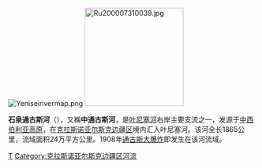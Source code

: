 [[File:Yeniseirivermap.png|thumb]]
[[File:Ru200007310039.jpg|200px]]

'''石泉通古斯河'''（{{lang|ru|Подкаменная Тунгуска}}），又稱'''中通古斯河'''，是[[叶尼塞河|叶尼塞河]]右岸主要支流之一，发源于[[中西伯利亚高原|中西伯利亚高原]]，在[[克拉斯诺亚尔斯克边疆区|克拉斯诺亚尔斯克边疆区]]境内汇入叶尼塞河。该河全长1865公里，流域面积24万平方公里。1908年[[通古斯大爆炸|通古斯大爆炸]]即发生在该河流域。

{{葉尼塞河}}

[[Category:伊尔库茨克州河流|T]]
[[Category:克拉斯诺亚尔斯克边疆区河流|Category:克拉斯诺亚尔斯克边疆区河流]]

{{Russia-geo-stub}}
